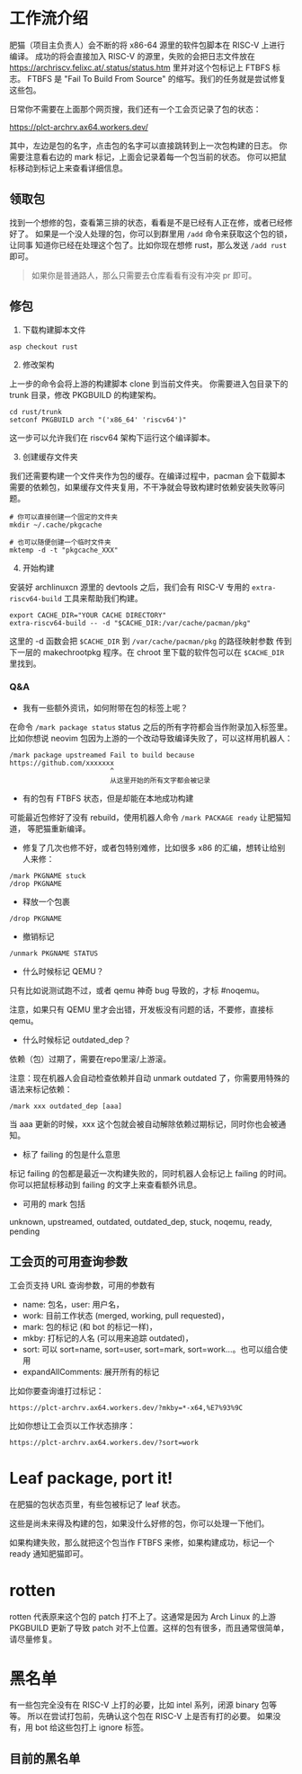 <!-- vim: set ft=markdown: -->

# 工作流介绍

肥猫（项目主负责人）会不断的将 x86-64 源里的软件包脚本在 RISC-V 上进行编译。
成功的将会直接加入 RISC-V 的源里，失败的会把日志文件放在
<https://archriscv.felixc.at/.status/status.htm> 里并对这个包标记上 FTBFS 标志。
FTBFS 是 "Fail To Build From Source" 的缩写。我们的任务就是尝试修复这些包。

日常你不需要在上面那个网页搜，我们还有一个工会页记录了包的状态：

<https://plct-archrv.ax64.workers.dev/>

其中，左边是包的名字，点击包的名字可以直接跳转到上一次包构建的日志。
你需要注意看右边的 mark 标记，上面会记录着每一个包当前的状态。
你可以把鼠标移动到标记上来查看详细信息。

## 领取包

找到一个想修的包，查看第三排的状态，看看是不是已经有人正在修，或者已经修好了。
如果是一个没人处理的包，你可以到群里用 `/add` 命令来获取这个包的锁，让同事
知道你已经在处理这个包了。比如你现在想修 rust，那么发送 `/add rust` 即可。

> 如果你是普通路人，那么只需要去仓库看看有没有冲突 pr 即可。

## 修包

1. 下载构建脚本文件

```console
asp checkout rust
```

2. 修改架构

上一步的命令会将上游的构建脚本 clone 到当前文件夹。
你需要进入包目录下的 trunk 目录，修改 PKGBUILD 的构建架构。

```console
cd rust/trunk
setconf PKGBUILD arch "('x86_64' 'riscv64')"
```

这一步可以允许我们在 riscv64 架构下运行这个编译脚本。

3. 创建缓存文件夹

我们还需要构建一个文件夹作为包的缓存。在编译过程中，pacman 会下载脚本
需要的依赖包，如果缓存文件夹复用，不干净就会导致构建时依赖安装失败等问题。

```console
# 你可以直接创建一个固定的文件夹
mkdir ~/.cache/pkgcache

# 也可以随便创建一个临时文件夹
mktemp -d -t "pkgcache_XXX"
```

4. 开始构建

安装好 archlinuxcn 源里的 devtools 之后，我们会有 RISC-V 专用的
`extra-riscv64-build` 工具来帮助我们构建。

```console
export CACHE_DIR="YOUR CACHE DIRECTORY"
extra-riscv64-build -- -d "$CACHE_DIR:/var/cache/pacman/pkg"
```

这里的 -d 函数会把 `$CACHE_DIR` 到 `/var/cache/pacman/pkg` 的路径映射参数
传到下一层的 makechrootpkg 程序。在 chroot 里下载的软件包可以在 `$CACHE_DIR`
里找到。

### Q&A

* 我有一些额外资讯，如何附带在包的标签上呢？

在命令 `/mark package status` status 之后的所有字符都会当作附录加入标签里。
比如你想说 neovim 包因为上游的一个改动导致编译失败了，可以这样用机器人：

```text
/mark package upstreamed Fail to build because https://github.com/xxxxxxx
                         ^
                         从这里开始的所有文字都会被记录
```

* 有的包有 FTBFS 状态，但是却能在本地成功构建

可能最近包修好了没有 rebuild，使用机器人命令 `/mark PACKAGE ready` 让肥猫知道，
等肥猫重新编译。

* 修复了几次也修不好，或者包特别难修，比如很多 x86 的汇编，想转让给别人来修：

```text
/mark PKGNAME stuck
/drop PKGNAME
```

* 释放一个包裹

`/drop PKGNAME`

* 撤销标记

`/unmark PKGNAME STATUS`

* 什么时候标记 QEMU？

只有比如说测试跑不过，或者 qemu 神奇 bug 导致的，才标 #noqemu。

注意，如果只有 QEMU 里才会出错，开发板没有问题的话，不要修，直接标 qemu。

* 什么时候标记 outdated_dep？

依赖（包）过期了，需要在repo里滚/上游滚。

注意：现在机器人会自动检查依赖并自动 unmark outdated 了，你需要用特殊的语法来标记依赖：

```text
/mark xxx outdated_dep [aaa]
```

当 aaa 更新的时候，xxx 这个包就会被自动解除依赖过期标记，同时你也会被通知。

* 标了 failing 的包是什么意思

标记 failing 的包都是最近一次构建失败的，同时机器人会标记上 failing 的时间。
你可以把鼠标移动到 failing 的文字上来查看额外讯息。

* 可用的 mark 包括

unknown, upstreamed, outdated, outdated_dep, stuck, noqemu, ready, pending

## 工会页的可用查询参数

工会页支持 URL 查询参数，可用的参数有

  * name: 包名，user: 用户名，
  * work: 目前工作状态 (merged, working, pull requested)，
  * mark: 包的标记 (和 bot 的标记一样)，
  * mkby: 打标记的人名 (可以用来追踪 outdated)，
  * sort: 可以 sort=name, sort=user, sort=mark, sort=work...。也可以组合使用
  * expandAllComments: 展开所有的标记

比如你要查询谁打过标记：

```text
https://plct-archrv.ax64.workers.dev/?mkby=*-x64,%E7%93%9C
```

比如你想让工会页以工作状态排序：

```text
https://plct-archrv.ax64.workers.dev/?sort=work
```

# Leaf package, port it!

在肥猫的包状态页里，有些包被标记了 leaf 状态。

这些是尚未来得及构建的包，如果没什么好修的包，你可以处理一下他们。

如果构建失败，那么就把这个包当作 FTBFS 来修，如果构建成功，标记一个 ready 通知肥猫即可。

# rotten

rotten 代表原来这个包的 patch 打不上了。这通常是因为 Arch Linux 的上游 PKGBUILD 更新了导致
patch 对不上位置。这样的包有很多，而且通常很简单，请尽量修复。

# 黑名单

有一些包完全没有在 RISC-V 上打的必要，比如 intel 系列，闭源 binary 包等等。
所以在尝试打包前，先确认这个包在 RISC-V 上是否有打的必要。
如果没有，用 bot 给这些包打上 ignore 标签。

## 目前的黑名单


<RenderBlacklist/>
